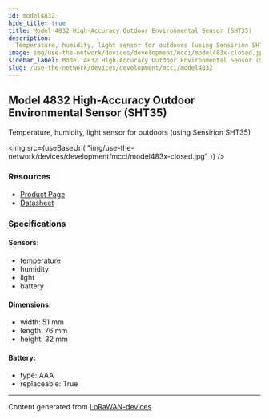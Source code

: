 ```yaml
---
id: model4832
hide_title: true
title: Model 4832 High-Accuracy Outdoor Environmental Sensor (SHT35)
description:
  Temperature, humidity, light sensor for outdoors (using Sensirion SHT35)
image: img/use-the-network/devices/development/mcci/model483x-closed.jpg
sidebar_label: Model 4832 High-Accuracy Outdoor Environmental Sensor (SHT35)
slug: /use-the-network/devices/development/mcci/model4832
---
```



## Model 4832 High-Accuracy Outdoor Environmental Sensor (SHT35)

Temperature, humidity, light sensor for outdoors (using Sensirion SHT35)

<img
  src={useBaseUrl(
    "img/use-the-network/devices/development/mcci/model483x-closed.jpg"
  )}
/>

### Resources

- [Product Page](https://mcci.io/m4832)
- [Datasheet](https://cdn.shopify.com/s/files/1/0873/5104/files/model483x-datasheet.pdf?v=1610937656)

### Specifications

#### Sensors:

- temperature
- humidity
- light
- battery

#### Dimensions:

- width: 51 mm
- length: 76 mm
- height: 32 mm

#### Battery:

- type: AAA
- replaceable: True

---

Content generated from
[LoRaWAN-devices](https://github.com/TheThingsNetwork/lorawan-devices)
